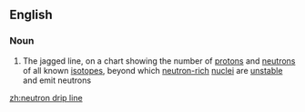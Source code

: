 ==English==

===Noun===
{{wikipedia}}
{{en-noun|head=[[neutron]] [[drip]] [[line]]|-}}

#{{physics}} The jagged line, on a chart showing the number of [[proton]]s and [[neutron]]s of all known [[isotope]]s, beyond which [[neutron-rich]] [[nucleus|nuclei]] are [[unstable]] and emit neutrons

[[zh:neutron drip line]]